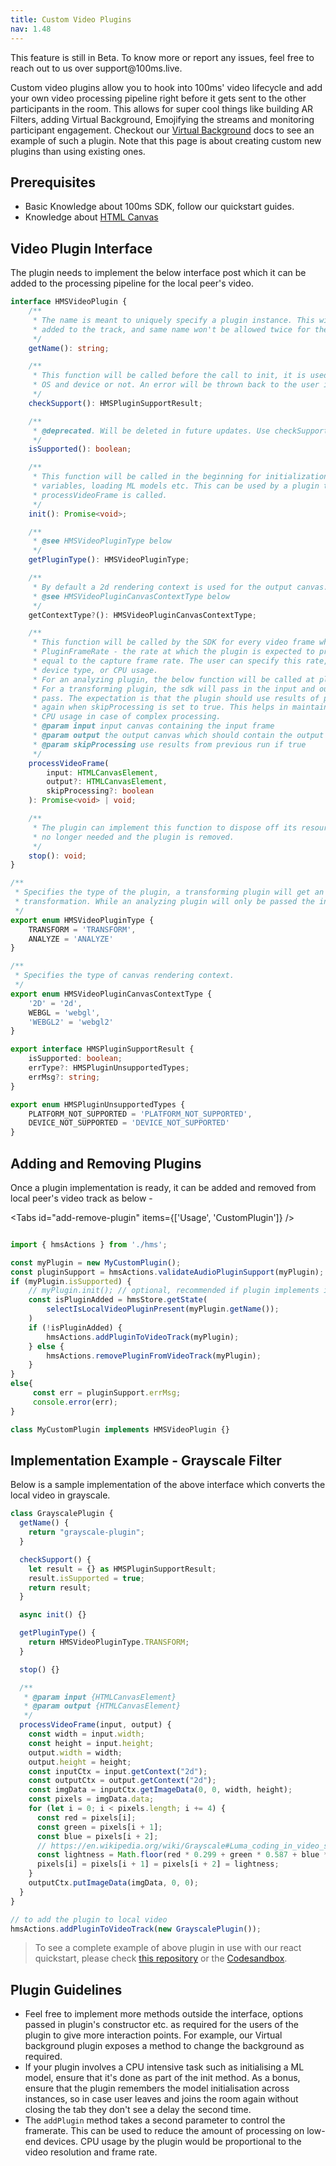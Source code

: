 ```yaml
---
title: Custom Video Plugins
nav: 1.48
---
```


<Note type="warning">
    This feature is still in Beta. To know more or report any issues, feel free to reach out to us
    over support@100ms.live.
</Note>

Custom video plugins allow you to hook into 100ms' video lifecycle and add your own video processing
pipeline right before it gets sent to the other participants in the room. This allows for super cool things like
building AR Filters, adding Virtual Background, Emojifying the streams and monitoring participant engagement.
Checkout our [Virtual Background](./virtual-background) docs to see an example of such a plugin.
Note that this page is about creating custom new plugins than using existing ones.

## Prerequisites

-   Basic Knowledge about 100ms SDK, follow our quickstart guides.
-   Knowledge about [HTML Canvas](https://developer.mozilla.org/en-US/docs/Web/API/Canvas_API)

## Video Plugin Interface

The plugin needs to implement the below interface post which it can be added to the processing pipeline for the local peer's video.

```ts section=VideoPluginInterface sectionIndex=1
interface HMSVideoPlugin {
    /**
     * The name is meant to uniquely specify a plugin instance. This will be used to track number of plugins
     * added to the track, and same name won't be allowed twice for the same video track.
     */
    getName(): string;

    /**
     * This function will be called before the call to init, it is used to check whether the plugin supports current
     * OS and device or not. An error will be thrown back to the user if they try to use an unsupported plugin.
     */
    checkSupport(): HMSPluginSupportResult;

    /**
     * @deprecated. Will be deleted in future updates. Use checkSupport instead.
     */
    isSupported(): boolean;

    /**
     * This function will be called in the beginning for initialization which may include tasks like setting up
     * variables, loading ML models etc. This can be used by a plugin to ensure it's prepared at the time
     * processVideoFrame is called.
     */
    init(): Promise<void>;

    /**
     * @see HMSVideoPluginType below
     */
    getPluginType(): HMSVideoPluginType;

    /**
     * By default a 2d rendering context is used for the output canvas. if you want to change it to webgl use this.
     * @see HMSVideoPluginCanvasContextType below
     */
    getContextType?(): HMSVideoPluginCanvasContextType;

    /**
     * This function will be called by the SDK for every video frame which the plugin needs to process.
     * PluginFrameRate - the rate at which the plugin is expected to process the video frames. This is not necessarily
     * equal to the capture frame rate. The user can specify this rate, and the sdk might also change it on basis of
     * device type, or CPU usage.
     * For an analyzing plugin, the below function will be called at plugin framerate.
     * For a transforming plugin, the sdk will pass in the input and output at real frame rate with an additional boolean
     * pass. The expectation is that the plugin should use results of previous runs instead of doing a complex processing
     * again when skipProcessing is set to true. This helps in maintaining the framerate of the video as well as bringing down
     * CPU usage in case of complex processing.
     * @param input input canvas containing the input frame
     * @param output the output canvas which should contain the output frame
     * @param skipProcessing use results from previous run if true
     */
    processVideoFrame(
        input: HTMLCanvasElement,
        output?: HTMLCanvasElement,
        skipProcessing?: boolean
    ): Promise<void> | void;

    /**
     * The plugin can implement this function to dispose off its resources. It'll be called when the processor instance is
     * no longer needed and the plugin is removed.
     */
    stop(): void;
}

/**
 * Specifies the type of the plugin, a transforming plugin will get an output canvas to give the resulting
 * transformation. While an analyzing plugin will only be passed the input canvas.
 */
export enum HMSVideoPluginType {
    TRANSFORM = 'TRANSFORM',
    ANALYZE = 'ANALYZE'
}

/**
 * Specifies the type of canvas rendering context.
 */
export enum HMSVideoPluginCanvasContextType {
    '2D' = '2d',
    WEBGL = 'webgl',
    'WEBGL2' = 'webgl2'
}

export interface HMSPluginSupportResult {
    isSupported: boolean;
    errType?: HMSPluginUnsupportedTypes;
    errMsg?: string;
}

export enum HMSPluginUnsupportedTypes {
    PLATFORM_NOT_SUPPORTED = 'PLATFORM_NOT_SUPPORTED',
    DEVICE_NOT_SUPPORTED = 'DEVICE_NOT_SUPPORTED'
}
```

## Adding and Removing Plugins

Once a plugin implementation is ready, it can be added and removed from local peer's video track as below -

<Tabs id="add-remove-plugin" items={['Usage', 'CustomPlugin']} />

<Tab id='add-remove-plugin-0'>

```js section=AddingAndRemovePlugins sectionIndex=1 tab=Usage

import { hmsActions } from './hms';

const myPlugin = new MyCustomPlugin();
const pluginSupport = hmsActions.validateAudioPluginSupport(myPlugin);
if (myPlugin.isSupported) {
    // myPlugin.init(); // optional, recommended if plugin implements it, you can show a loader here in the UI
    const isPluginAdded = hmsStore.getState(
        selectIsLocalVideoPluginPresent(myPlugin.getName());
    )
    if (!isPluginAdded) {
        hmsActions.addPluginToVideoTrack(myPlugin);
    } else {
        hmsActions.removePluginFromVideoTrack(myPlugin);
    }
}
else{
     const err = pluginSupport.errMsg;
     console.error(err);
}
```

</Tab>

<Tab id='add-remove-plugin-1'>

```ts section=AddingAndRemovePlugins sectionIndex=1 tab=CustomPlugin
class MyCustomPlugin implements HMSVideoPlugin {}
```

</Tab>

## Implementation Example - Grayscale Filter

Below is a sample implementation of the above interface which converts the local video in grayscale.

```js section=ImplementationExample sectionIndex=1
class GrayscalePlugin {
  getName() {
    return "grayscale-plugin";
  }

  checkSupport() {
    let result = {} as HMSPluginSupportResult;
    result.isSupported = true;
    return result;
  }

  async init() {}

  getPluginType() {
    return HMSVideoPluginType.TRANSFORM;
  }

  stop() {}

  /**
   * @param input {HTMLCanvasElement}
   * @param output {HTMLCanvasElement}
   */
  processVideoFrame(input, output) {
    const width = input.width;
    const height = input.height;
    output.width = width;
    output.height = height;
    const inputCtx = input.getContext("2d");
    const outputCtx = output.getContext("2d");
    const imgData = inputCtx.getImageData(0, 0, width, height);
    const pixels = imgData.data;
    for (let i = 0; i < pixels.length; i += 4) {
      const red = pixels[i];
      const green = pixels[i + 1];
      const blue = pixels[i + 2];
      // https://en.wikipedia.org/wiki/Grayscale#Luma_coding_in_video_systems
      const lightness = Math.floor(red * 0.299 + green * 0.587 + blue * 0.114);
      pixels[i] = pixels[i + 1] = pixels[i + 2] = lightness;
    }
    outputCtx.putImageData(imgData, 0, 0);
  }
}

// to add the plugin to local video
hmsActions.addPluginToVideoTrack(new GrayscalePlugin());
```

> To see a complete example of above plugin in use with our react quickstart, please check [this repository](https://github.com/triptu/100ms-face-filters) or
> the [Codesandbox](https://codesandbox.io/s/github/triptu/100ms-face-filters).

## Plugin Guidelines

-   Feel free to implement more methods outside the interface, options passed in plugin's constructor etc. as required for
    the users of the plugin to give more interaction points. For example, our Virtual background plugin exposes a method to change
    the background as required.
-   If your plugin involves a CPU intensive task such as initialising a ML model, ensure that it's done as part of the init method.
    As a bonus, ensure that the plugin remembers the model initialisation across instances, so in case user leaves and joins the room again
    without closing the tab they don't see a delay the second time.
-   The `addPlugin` method takes a second parameter to control the framerate. This can be used to reduce the amount of processing
    on low-end devices. CPU usage by the plugin would be proportional to the video resolution and frame rate.
